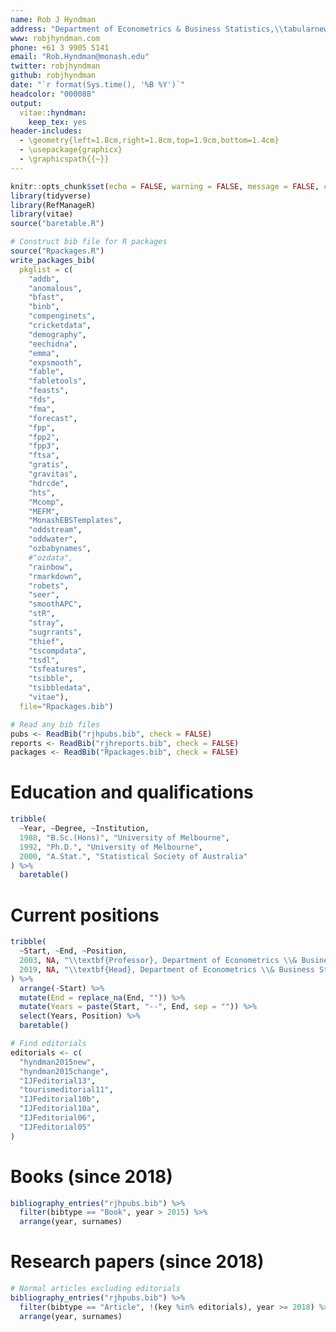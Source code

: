 ```yaml
---
name: Rob J Hyndman
address: "Department of Econometrics & Business Statistics,\\tabularnewline Monash University, VIC 3800, Australia."
www: robjhyndman.com
phone: +61 3 9905 5141
email: "Rob.Hyndman@monash.edu"
twitter: robjhyndman
github: robjhyndman
date: "`r format(Sys.time(), '%B %Y')`"
headcolor: "000088"
output:
  vitae::hyndman:
    keep_tex: yes
header-includes:
  - \geometry{left=1.8cm,right=1.8cm,top=1.9cm,bottom=1.4cm}
  - \usepackage{graphicx}
  - \graphicspath{{~}}
---
```


```r
knitr::opts_chunk$set(echo = FALSE, warning = FALSE, message = FALSE, cache = FALSE)
library(tidyverse)
library(RefManageR)
library(vitae)
source("baretable.R")
```



```r
# Construct bib file for R packages
source("Rpackages.R")
write_packages_bib(
  pkglist = c(
    "addb",
    "anomalous",
    "bfast",
    "binb",
    "compenginets",
    "cricketdata",
    "demography",
    "eechidna",
    "emma",
    "expsmooth",
    "fable",
    "fabletools",
    "feasts",
    "fds",
    "fma",
    "forecast",
    "fpp",
    "fpp2",
    "fpp3",
    "ftsa",
    "gratis",
    "gravitas",
    "hdrcde",
    "hts",
    "Mcomp",
    "MEFM",
    "MonashEBSTemplates",
    "oddstream",
    "oddwater",
    "ozbabynames",
    #"ozdata",
    "rainbow",
    "rmarkdown",
    "robets",
    "seer",
    "smoothAPC",
    "stR",
    "stray",
    "sugrrants",
    "thief",
    "tscompdata",
    "tsdl",
    "tsfeatures",
    "tsibble",
    "tsibbledata",
    "vitae"),
  file="Rpackages.bib")
```

```r
# Read any bib files
pubs <- ReadBib("rjhpubs.bib", check = FALSE)
reports <- ReadBib("rjhreports.bib", check = FALSE)
packages <- ReadBib("Rpackages.bib", check = FALSE)
```

# Education and qualifications

```r
tribble(
  ~Year, ~Degree, ~Institution,
  1988, "B.Sc.(Hons)", "University of Melbourne",
  1992, "Ph.D.", "University of Melbourne",
  2000, "A.Stat.", "Statistical Society of Australia"
) %>%
  baretable()
```

# Current positions

```r
tribble(
  ~Start, ~End, ~Position,
  2003, NA, "\\textbf{Professor}, Department of Econometrics \\& Business Statistics, Monash University",
  2019, NA, "\\textbf{Head}, Department of Econometrics \\& Business Statistics, Monash University",
) %>%
  arrange(-Start) %>%
  mutate(End = replace_na(End, "")) %>%
  mutate(Years = paste(Start, "--", End, sep = "")) %>%
  select(Years, Position) %>%
  baretable()
```

```r
# Find editorials
editorials <- c(
  "hyndman2015new",
  "hyndman2015change",
  "IJFeditorial13",
  "tourismeditorial11",
  "IJFeditorial10b",
  "IJFeditorial10a",
  "IJFeditorial06",
  "IJFeditorial05"
)
```

\newcommand{\bibfont}{\normalfont\fontsize{10}{11.7}\sffamily}


# Books (since 2018)

```r
bibliography_entries("rjhpubs.bib") %>%
  filter(bibtype == "Book", year > 2015) %>%
  arrange(year, surnames)
```

# Research papers (since 2018)

```r
# Normal articles excluding editorials
bibliography_entries("rjhpubs.bib") %>%
  filter(bibtype == "Article", !(key %in% editorials), year >= 2018) %>%
  arrange(year, surnames)
```

\thispagestyle{empty}\vspace*{-.31cm}\hspace*{14.5cm}\includegraphics[width=4cm]{Sig}\vspace*{-2cm}
